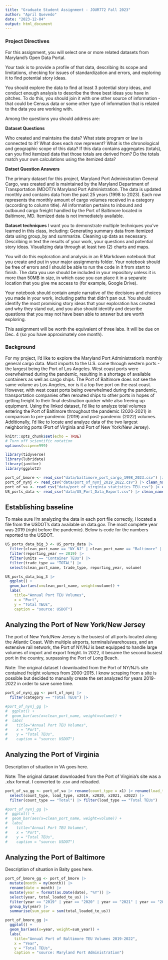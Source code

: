 ```yaml
---
title: "Graduate Student Assignment - JOUR772 Fall 2023"
author: "April Quevedo"
date: "2023-12-04"
output: html_document
---
```


### Project Directives

For this assignment, you will select one or more related datasets from Maryland's Open Data Portal.

Your task is to provide a profile of that data, describing its scope and limitations, checking for issues of standardization and errors, and exploring it to find potential story ideas.

You should explore the data to find at least 3 potential story ideas, and conduct enough analysis to describe the three best ideas you have in pitches. To do this, you should join it with one other source of information - that could be Census data or some other type of information that is related to the data you are working with.

Among the questions you should address are:

**Dataset Questions**

Who created and maintains the data? What state program or law is connected to it? What does each row represent? What is the chronological and geographic scope of this data? If this data contains aggregates (totals), can you find itemized data that those totals are derived from? Do the totals match your own calculations using the itemized data?

**Datset Question Answers**

The primary dataset for this project, Maryland Port Administration General Cargo, was created and is maintained by the Maryland Department of Transportation (MDOT)'s Maryland Port Administration. The data is updated monthly and contains data from the past 25 years (1998 to 2023). Each row represents the monthly amount of cargo volumes received in a category (according to column title). All information pertains to inbound and outbound cargo freight handled by the Port of Baltimore located in Baltimore, MD. Itemized data is not immediately available.

**Dataset techniques** I want you to demonstrate multiple techniques you've learned in this class, including: Generating summary data from itemized data using group_by and summarize. Cleaning up data as necessary. Describing in text the results of your work, your questions and potential story ideas. Visualizing data through at least two (2) charts and maps.

You will do this exploration and analysis in an R Markdown notebook that you create and put in your major assignments folder. Your notebook should be free of errors and I should be able to run the code in it from start to finish. The data you use should be included in your repository unless it is more than 50MB in size, in which case you can place it in a separate location that you give me access to (for example, Google Drive).

Your notebook should contain ample narrative of the decisions and choices you made in your work, including paths that didn't pan out. You should identify the most promising story ideas that your exploration has created and why they stand out, and you also should identify and describe questions that you may not have been able to answer but are worth exploring.

This assignment will be worth the equivalent of three labs. It will be due on Dec. 4 (so you have approximately one month).

### Background

For my project, I'd like to explore the Maryland Port Administration's monthly general cargo data. Most imports to the U.S. come through western ports - the largest being the Port of Los Angeles. West coast ports were overwhelmed during the pandemic, resulting in a shortage of available containers as well as cargo ships. The Port of Baltimore does not see the same volume as Los Angeles, nor is it a top five port on the east coast. However, with west coast ports being overwhelmed during the pandemic, transportation companies often rerouted ships to other ports in hopes of getting freight to their final destination quicker while also freeing up equipment. Using the linked dataset, I'd like to analyze total volumes entering the Port of Baltimore throughout the pandemic (2020-2021) in comparison to pre-pandemic (2019) and post-pandemic (2022) volumes. Additionally, I'd like to locate and analyze data of the two largest neighboring ports (Port of Virginia and Port of New York/New Jersey).

```r
knitr::opts_chunk$set(echo = TRUE)
# Turn off scientific notation
options(scipen=999)
```

```r
library(tidyverse)
library(lubridate)
library(janitor)
library(ggplot2)
```

```r
port_of_bmore <- read_csv("data/baltimore_port_cargo_1998_2023.csv") |> clean_names()
port_of_nynj <- read_csv("data/port_of_nynj_2019_2022.csv") |> clean_names()
port_of_va <- read_csv("data/port_of_virginia_statistics_TEU.csv") |> clean_names()
US_ports_data <- read_csv("data/US_Port_Data_Export.csv") |> clean_names()
```

## Establishing baseline

To make sure I'm analyzing the data in each port file correctly, I located a file from the USDOT's data available on data.gov. The most complete year was 2019 (right before the pandemic). Below is code for the numbers reported to the USDOT.

```r
US_ports_data_big_3 <- US_ports_data |>
  filter(clean_port_name == "NY-NJ" | clean_port_name == "Baltimore" | clean_port_name == "Virginia") |>
  filter(reporting_year == 2019) |>
  filter(units == "Container TEUs") |>
  filter(trade_type == "TOTAL") |>
  select(clean_port_name, trade_type, reporting_year, volume)

US_ports_data_big_3 |>
  ggplot() +
  geom_bar(aes(x=clean_port_name, weight=volume)) +
  labs(
    title="Annual Port TEU Volumes",
    x = "Port",
    y = "Total TEUs",
    caption = "source: USDOT")

```

## Analyzing the Port of New York/New Jersey

The port of New York/New Jersey is the busiest of all ports located along the Atlantic Coast. With multiple airports, terminals/warehouses, and an extensive rail network, the Port of NY/NJ is best equipped to handle large volumes of import and export freight. In 2022, it became the second busiest port in the country, surpassing the Port of Long Beach.

Note: The original dataset I downloaded from the Port of NY/NJ's site contained freight volumes from 2000-2015. I know scraping from a site is possible but decided to manually create the set analyzed for years 2019-2022 in order to save some time.

```r
port_of_nynj_gg <- port_of_nynj |>
  filter(category == "Total TEUs") |>

#port_of_nynj_gg |>
#  ggplot() +
#  geom_bar(aes(x=clean_port_name, weight=volume)) +
#  labs(
#    title="Annual Port TEU Volumes",
#    x = "Port",
#    y = "Total TEUs",
#    caption = "source: USDOT")

```

## Analyzing the Port of Virginia

Description of situation in VA goes here.

Note: The original dataset downloaded from the Port of Virginia's site was a .xlsx format. I converted to .csv and reloaded.

```r
port_of_va_gg <- port_of_va |> rename(count_type = x1) |> rename(load_type = x2) |>
  select(count_type, load_type, x2019, x2020, x2021, x2022) |>
  filter(count_type == "Total") |> filter(load_type == "Total TEUs") 

#port_of_nynj_gg |>
#  ggplot() +
#  geom_bar(aes(x=clean_port_name, weight=volume)) +
#  labs(
#    title="Annual Port TEU Volumes",
#    x = "Port",
#    y = "Total TEUs",
#    caption = "source: USDOT")

```

## Analyzing the Port of Baltimore

Description of situation in Balty goes here.

```r
port_of_bmore_gg <- port_of_bmore |>
  mutate(month = my(month)) |>
  rename(date = month) |>
  mutate(year = format(as.Date(date), "%Y")) |>
  select(year, total_loaded_te_us) |>
  filter(year == "2019" | year == "2020" | year == "2021" | year == "2022") |>
  group_by(year) |>
  summarise(sum_year = sum(total_loaded_te_us))

port_of_bmore_gg |>
  ggplot() +
  geom_bar(aes(x=year, weight=sum_year)) +
  labs(
    title="Annual Port of Baltimore TEU Volumes 2019-2022",
    x = "Year",
    y = "Total TEUs",
    caption = "source: Maryland Port Administration")

```
